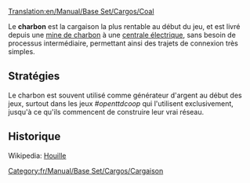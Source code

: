 [[Translation:en/Manual/Base Set/Cargos/Coal]]

{{fr/Manual/Base Set/Cargos/Cargaison|
nom=Charbon|
image=en/Manual/Base Set/Cargos/Coal.png|
produit=[[fr/Manual/Base Set/Industries/Mine de charbon|Mine de charbon]]|
accepté=[[fr/Manual/Base Set/Industries/Centrale électrique|Centrale électrique]]
}}

Le '''charbon''' est la cargaison la plus rentable au début du jeu, et est livré depuis une [[fr/Manual/Base Set/Industries/Mine de charbon|mine de charbon]] à une [[fr/Manual/Base Set/Industries/Centrale électrique|centrale électrique]], sans besoin de processus intermédiaire, permettant ainsi des trajets de connexion très simples.



==Stratégies==
Le charbon est souvent utilisé comme générateur d'argent au début des jeux, surtout dans les jeux ''#openttdcoop'' qui l'utilisent exclusivement, jusqu'à ce qu'ils commencent de construire leur vrai réseau.

==Historique==
Wikipedia: [https://www.wikipedia.org/wiki/fr:Houille Houille]

[[Category:fr/Manual/Base Set/Cargos/Cargaison]]